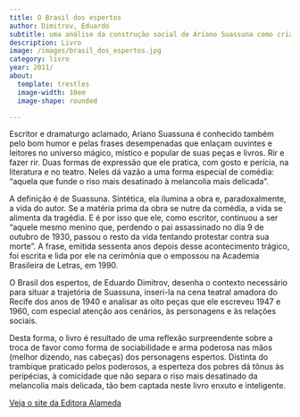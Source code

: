 ```yaml
---
title: O Brasil dos espertos
author: Dimitrov, Eduardo
subtitle: uma análise da construção social de Ariano Suassuna como criador e criatura
description: Livro
image: /images/brasil_dos_espertos.jpg
category: livro
year: 2011/
about:
  template: trestles
  image-width: 10em
  image-shape: rounded

---
```



 Escritor e dramaturgo aclamado, Ariano Suassuna é conhecido também pelo bom humor e pelas frases desempenadas que enlaçam ouvintes e leitores no universo mágico, místico e popular de suas peças e livros. Rir e fazer rir. Duas formas de expressão que ele pratica, com gosto e perícia, na literatura e no teatro. Neles dá vazão a uma forma especial de comédia: “aquela que funde o riso mais desatinado à melancolia mais delicada”.

A definição é de Suassuna. Sintética, ela ilumina a obra e, paradoxalmente, a vida do autor. Se a matéria prima da obra se nutre da comédia, a vida se alimenta da tragédia. E é por isso que ele, como escritor, continuou a ser “aquele mesmo menino que, perdendo o pai assassinado no dia 9 de outubro de 1930, passou o resto da vida tentando protestar contra sua morte”. A frase, emitida sessenta anos depois desse acontecimento trágico, foi escrita e lida por ele na cerimônia que o empossou na Academia Brasileira de Letras, em 1990.

O Brasil dos espertos, de Eduardo Dimitrov, desenha o contexto necessário para situar a trajetória de Suassuna, inseri-la na cena teatral amadora do Recife dos anos de 1940 e analisar as oito peças que ele escreveu 1947 e 1960, com especial atenção aos cenários, às personagens e às relações sociais.

Desta forma, o livro é resultado de uma reflexão surpreendente sobre a troca de favor como forma de sociabilidade e arma poderosa nas mãos (melhor dizendo, nas cabeças) dos personagens espertos. Distinta do trambique praticado pelos poderosos, a esperteza dos pobres dá tônus às peripécias, à comicidade que não separa o riso mais desatinado da melancolia mais delicada, tão bem captada neste livro enxuto e inteligente. 

[Veja o site da Editora Alameda](https://www.alamedaeditorial.com.br/o-brasil-dos-espertos-#:~:text=O%20Brasil%20dos%20espertos%2C%20de%20Eduardo%20Dimitrov%2C%20desenha%20o%20contexto,personagens%20e%20%C3%A0s%20rela%C3%A7%C3%B5es%20sociais.)
